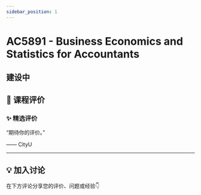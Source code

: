 ```yaml
---
sidebar_position: 1
---
```



# AC5891 - Business Economics and Statistics for Accountants

## 建设中

## **💬 课程评价**

### ✨ **精选评价**
<div className={commentStyles.commentBox}>
    <p className={commentStyles.commentText}>
        “期待你的评价。”
    </p>
    <p className={commentStyles.commentAuthor}>—— CityU</p>
</div>

---

## **💡 加入讨论**

在下方评论分享您的评价、问题或经验👇
<Utterances />
